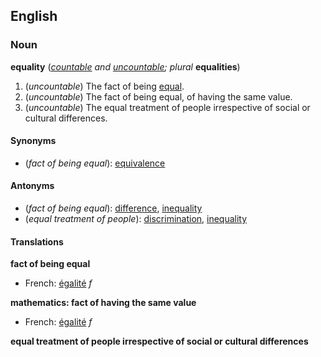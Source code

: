 ==English==
===Noun===
'''equality''' (''[[countable]] and [[uncountable]]; plural'' '''equalities''')

#(''uncountable'') The fact of being [[equal]].
#(''uncountable'') {{mathematics}} The fact of being equal, of having the same value.
#(''uncountable'') The equal treatment of people irrespective of social or cultural differences.

====Synonyms====
*(''fact of being equal''): [[equivalence]]

====Antonyms====
*(''fact of being equal''): [[difference]], [[inequality]]
*(''equal treatment of people''): [[discrimination]], [[inequality]]

====Translations====

'''fact of being equal'''
{{top}}
*French: [[égalité]] ''f''
{{mid}}
{{bottom}}

'''mathematics: fact of having the same value'''
{{top}}
*French: [[égalité]] ''f''
{{mid}}
{{bottom}}

'''equal treatment of people irrespective of social or cultural differences'''
{{top}}
{{mid}}
{{bottom}}